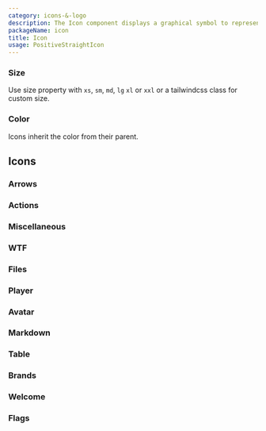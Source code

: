 ```yaml
---
category: icons-&-logo
description: The Icon component displays a graphical symbol to represent actions, objects, or concepts within the application. It enhances visual communication and user experience by providing intuitive and recognizable imagery. Icons are versatile and can be used in buttons, menus, toolbars, and more, ensuring a consistent and visually appealing interface.
packageName: icon
title: Icon
usage: PositiveStraightIcon
---
```


### Size

Use size property with `xs`, `sm`, `md`, `lg` `xl` or `xxl` or a tailwindcss class for custom size.

<div data-playground="sizes.tsx" data-component="Icon"></div>

### Color

Icons inherit the color from their parent.

<div data-playground="color.tsx" data-component="Icon"></div>

## Icons

### Arrows

<div data-icons="arrows"></div>

### Actions

<div data-icons="actions"></div>

### Miscellaneous

<div data-icons="miscellaneous"></div>

### WTF

<div data-icons="wtf"></div>

### Files

<div data-icons="files"></div>

### Player

<div data-icons="player"></div>

### Avatar

<div data-icons="avatar"></div>

### Markdown

<div data-icons="markdown"></div>

### Table

<div data-icons="table"></div>

### Brands

<div data-icons="brands"></div>

### Welcome

<div data-icons="welcome"></div>

### Flags

<div data-icons="flags"></div>
